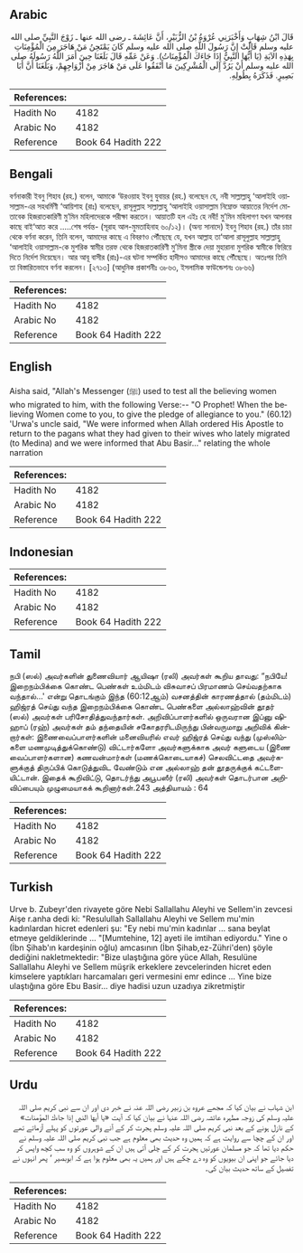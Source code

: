 ## Arabic


<div dir="rtl" lang="ar" style={{fontSize:'larger',backgroundColor:'#f8f9fa',padding:20}}>
قَالَ ابْنُ شِهَابٍ وَأَخْبَرَنِي عُرْوَةُ بْنُ الزُّبَيْرِ، أَنَّ عَائِشَةَ ـ رضى الله عنها ـ زَوْجَ النَّبِيِّ صلى الله عليه وسلم قَالَتْ إِنَّ رَسُولَ اللَّهِ صلى الله عليه وسلم كَانَ يَمْتَحِنُ مَنْ هَاجَرَ مِنَ الْمُؤْمِنَاتِ بِهَذِهِ الآيَةِ ‏(‏يَا أَيُّهَا النَّبِيُّ إِذَا جَاءَكَ الْمُؤْمِنَاتُ‏)‏‏.‏ وَعَنْ عَمِّهِ قَالَ بَلَغَنَا حِينَ أَمَرَ اللَّهُ رَسُولَهُ صلى الله عليه وسلم أَنْ يَرُدَّ إِلَى الْمُشْرِكِينَ مَا أَنْفَقُوا عَلَى مَنْ هَاجَرَ مِنْ أَزْوَاجِهِمْ، وَبَلَغَنَا أَنَّ أَبَا بَصِيرٍ‏.‏ فَذَكَرَهُ بِطُولِهِ‏.‏
</div>
<div style={{backgroundColor:'#f8f9fa',padding:20, marginBottom: 10}}><table> <thead> <tr> <th>References:</th> <th></th> </tr> </thead> <tbody><tr><td>Hadith No</td><td>4182</td></tr><tr><td>Arabic No</td><td>4182</td></tr><tr><td>Reference</td><td>Book 64 Hadith 222</td></tr></tbody></table></div>

## Bengali


<div dir="ltr" lang="bn" style={{fontSize:'larger',backgroundColor:'#f8f9fa',padding:20}}>
বর্ণনাকারী ইবনু শিহাব (রহ.) বলেন, আমাকে ‘উরওয়াহ ইবনু যুবায়র (রহ.) বলেছেন যে, নবী সাল্লাল্লাহু ‘আলাইহি ওয়াসাল্লাম-এর সহধর্মিণী ‘আয়িশাহ (রাঃ) বলেছেন, রাসূলুল্লাহ সাল্লাল্লাহু ‘আলাইহি ওয়াসাল্লাম নিম্নোক্ত আয়াতের নির্দেশ মোতাবেক হিজরাতকারিণী মু’মিন মহিলাদেরকে পরীক্ষা করতেন। আয়াতটি হল এইঃ হে নবী! মু’মিন মহিলাগণ যখন আপনার কাছে বাই‘আত করে .....শেষ পর্যন্ত- (সূরাহ আল-মুমতাহিনাহ ৬০/১২)। (অন্য সানাদে) ইবনু শিহাব (রহ.) তাঁর চাচা থেকে বর্ণনা করেন, তিনি বলেন, আমাদের কাছে এ বিবরণও পৌঁছেছে যে, যখন আল্লাহ তা‘আলা রাসূলুল্লাহ সাল্লাল্লাহু ‘আলাইহি ওয়াসাল্লাম-কে মুশরিক স্বামীর তরফ থেকে হিজরাতকারিণী মু’মিনা স্ত্রীকে দেয়া মুহারানা মুশরিক স্বামীকে ফিরিয়ে দিতে নির্দেশ দিয়েছেন। আর আবূ বাসীর (রাঃ)-এর ঘটনা সম্পর্কিত হাদীসও আমাদের কাছে পৌঁছেছে। অতঃপর তিনি তা বিস্তারিতভাবে বর্ণনা করলেন। [২৭১৩] (আধুনিক প্রকাশনীঃ ৩৮৬৩, ইসলামিক ফাউন্ডেশনঃ ৩৮৬৬)
</div>
<div style={{backgroundColor:'#f8f9fa',padding:20, marginBottom: 10}}><table> <thead> <tr> <th>References:</th> <th></th> </tr> </thead> <tbody><tr><td>Hadith No</td><td>4182</td></tr><tr><td>Arabic No</td><td>4182</td></tr><tr><td>Reference</td><td>Book 64 Hadith 222</td></tr></tbody></table></div>

## English


<div dir="ltr" lang="en" style={{fontSize:'larger',backgroundColor:'#f8f9fa',padding:20}}>
Aisha said, "Allah's Messenger (ﷺ) used to test all the believing women who migrated to him, with the following Verse:-- "O Prophet! When the believing Women come to you, to give the pledge of allegiance to you." (60.12) 'Urwa's uncle said, "We were informed when Allah ordered His Apostle to return to the pagans what they had given to their wives who lately migrated (to Medina) and we were informed that Abu Basir..." relating the whole narration
</div>
<div style={{backgroundColor:'#f8f9fa',padding:20, marginBottom: 10}}><table> <thead> <tr> <th>References:</th> <th></th> </tr> </thead> <tbody><tr><td>Hadith No</td><td>4182</td></tr><tr><td>Arabic No</td><td>4182</td></tr><tr><td>Reference</td><td>Book 64 Hadith 222</td></tr></tbody></table></div>

## Indonesian


<div dir="ltr" lang="id" style={{fontSize:'larger',backgroundColor:'#f8f9fa',padding:20}}>

</div>
<div style={{backgroundColor:'#f8f9fa',padding:20, marginBottom: 10}}><table> <thead> <tr> <th>References:</th> <th></th> </tr> </thead> <tbody><tr><td>Hadith No</td><td>4182</td></tr><tr><td>Arabic No</td><td>4182</td></tr><tr><td>Reference</td><td>Book 64 Hadith 222</td></tr></tbody></table></div>

## Tamil


<div dir="ltr" lang="ta" style={{fontSize:'larger',backgroundColor:'#f8f9fa',padding:20}}>
நபி (ஸல்) அவர்களின் துணைவியார் ஆயிஷா (ரலி) அவர்கள் கூறிய தாவது: “நபியே! இறைநம்பிக்கை கொண்ட பெண்கள் உம்மிடம் விசுவாசப் பிரமாணம் செய்வதற்காக வந்தால்...' என்று தொடங்கும் இந்த (60:12ஆம்) வசனத்தின் காரணத்தால் (தம்மிடம்) ஹிஜ்ரத் செய்து வந்த இறைநம்பிக்கை கொண்ட பெண்களை அல்லாஹ்வின் தூதர் (ஸல்) அவர்கள் பரிசோதித்துவந்தார்கள். அறிவிப்பாளர்களில் ஒருவரான இப்னு ஷிஹாப் (ரஹ்) அவர்கள் தம் தந்தையின் சகோதரரிடமிருந்து பின்வருமாறு அறிவிக் கின்றார்கள்: இணைவைப்பாளர்களின் மனைவியரில் எவர் ஹிஜ்ரத் செய்து வந்து (முஸ்லிம்களை மணமுடித்துக்கொண்டு) விட்டார்களோ அவர்களுக்காக அவர் களுடைய (இணை வைப்பாளர்களான) கணவன்மார்கள் (மணக்கொடையாகச்) செலவிட்டதை அவர்களுக்குத் திருப்பிக் கொடுத்துவிட வேண்டும் என அல்லாஹ் தன் தூதருக்குக் கட்டளையிட்டான். இதைக் கூறிவிட்டு, தொடர்ந்து அபூபஸீர் (ரலி) அவர்கள் தொடர்பான அறிவிப்பையும் முழுமையாகக் கூறினார்கள்.243 அத்தியாயம் : 64
</div>
<div style={{backgroundColor:'#f8f9fa',padding:20, marginBottom: 10}}><table> <thead> <tr> <th>References:</th> <th></th> </tr> </thead> <tbody><tr><td>Hadith No</td><td>4182</td></tr><tr><td>Arabic No</td><td>4182</td></tr><tr><td>Reference</td><td>Book 64 Hadith 222</td></tr></tbody></table></div>

## Turkish


<div dir="ltr" lang="tr" style={{fontSize:'larger',backgroundColor:'#f8f9fa',padding:20}}>
Urve b. Zubeyr'den rivayete göre Nebi Sallallahu Aleyhi ve Sellem'in zevcesi Aişe r.anha dedi ki: "Resulullah Sallallahu Aleyhi ve Sellem mu'min kadınlardan hicret edenleri şu: "Ey nebi mu'min kadınlar ... sana beylat etmeye geldiklerinde ... "[Mumtehine, 12] ayeti ile imtihan ediyordu." Yine o (İbn Şihab'ın kardeşinin oğlu) amcasının (İbn Şihab,ez-Zühri'den) şöyle dediğini nakletmektedir: "Bize ulaştığına göre yüce Allah, Resulüne Sallallahu Aleyhi ve Sellem müşrik erkeklere zevcelerinden hicret eden kimselere yaptıkları harcamaları geri vermesini emr edince ... Yine bize ulaştığına göre Ebu Basir... diye hadisi uzun uzadıya zikretmiştir
</div>
<div style={{backgroundColor:'#f8f9fa',padding:20, marginBottom: 10}}><table> <thead> <tr> <th>References:</th> <th></th> </tr> </thead> <tbody><tr><td>Hadith No</td><td>4182</td></tr><tr><td>Arabic No</td><td>4182</td></tr><tr><td>Reference</td><td>Book 64 Hadith 222</td></tr></tbody></table></div>

## Urdu


<div dir="rtl" lang="ur" style={{fontSize:'larger',backgroundColor:'#f8f9fa',padding:20}}>
ابن شہاب نے بیان کیا کہ مجھے عروہ بن زبیر رضی اللہ عنہ نے خبر دی اور ان سے نبی کریم صلی اللہ علیہ وسلم کی زوجہ مطہرہ عائشہ رضی اللہ عنہا نے بیان کیا کہ آیت «يا أيها النبي إذا جاءك المؤمنات‏» کے نازل ہونے کے بعد نبی کریم صلی اللہ علیہ وسلم ہجرت کر کے آنے والی عورتوں کو پہلے آزماتے تھے اور ان کے چچا سے روایت ہے کہ ہمیں وہ حدیث بھی معلوم ہے جب نبی کریم صلی اللہ علیہ وسلم نے حکم دیا تھا کہ جو مسلمان عورتیں ہجرت کر کے چلی آتی ہیں ان کے شوہروں کو وہ سب کچھ واپس کر دیا جائے جو اپنی ان بیویوں کو وہ دے چکے ہیں اور ہمیں یہ بھی معلوم ہوا ہے کہ ابوبصیر ‘ پھر انہوں نے تفصیل کے ساتھ حدیث بیان کی۔
</div>
<div style={{backgroundColor:'#f8f9fa',padding:20, marginBottom: 10}}><table> <thead> <tr> <th>References:</th> <th></th> </tr> </thead> <tbody><tr><td>Hadith No</td><td>4182</td></tr><tr><td>Arabic No</td><td>4182</td></tr><tr><td>Reference</td><td>Book 64 Hadith 222</td></tr></tbody></table></div>